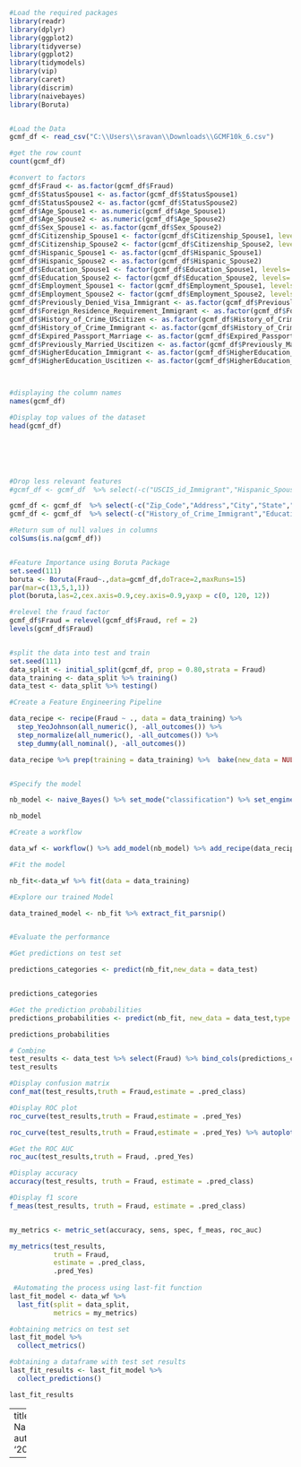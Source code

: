 
```{r }
#Load the required packages
library(readr)
library(dplyr)
library(ggplot2)
library(tidyverse)
library(ggplot2)
library(tidymodels)
library(vip)
library(caret)
library(discrim)
library(naivebayes)
library(Boruta)


#Load the Data 
gcmf_df <- read_csv("C:\\Users\\sravan\\Downloads\\GCMF10k_6.csv")

#get the row count
count(gcmf_df)

#convert to factors
gcmf_df$Fraud <- as.factor(gcmf_df$Fraud)
gcmf_df$StatusSpouse1 <- as.factor(gcmf_df$StatusSpouse1)
gcmf_df$StatusSpouse2 <- as.factor(gcmf_df$StatusSpouse2)
gcmf_df$Age_Spouse1 <- as.numeric(gcmf_df$Age_Spouse1)
gcmf_df$Age_Spouse2 <- as.numeric(gcmf_df$Age_Spouse2)
gcmf_df$Sex_Spouse1 <- as.factor(gcmf_df$Sex_Spouse2)
gcmf_df$Citizenship_Spouse1 <- factor(gcmf_df$Citizenship_Spouse1, levels= c("United States", "Mexico", "India", "China", "Philippines", "El Salvador", "Vietnam", "Cuba",  "Dominican Republic", "South Korea", "Guatemala", "Hispanic"))
gcmf_df$Citizenship_Spouse2 <- factor(gcmf_df$Citizenship_Spouse2, levels= c("United States", "Mexico", "India", "China", "Philippines", "El Salvador", "Vietnam", "Cuba",  "Dominican Republic", "South Korea", "Guatemala", "Hispanic"))
gcmf_df$Hispanic_Spouse1 <- as.factor(gcmf_df$Hispanic_Spouse1)
gcmf_df$Hispanic_Spouse2 <- as.factor(gcmf_df$Hispanic_Spouse2)
gcmf_df$Education_Spouse1 <- factor(gcmf_df$Education_Spouse1, levels= c("MA", "BA", "college", "HS", "GED", "12th grade"))
gcmf_df$Education_Spouse2 <- factor(gcmf_df$Education_Spouse2, levels= c("MA", "BA", "college", "HS", "GED", "12th grade"))
gcmf_df$Employment_Spouse1 <- factor(gcmf_df$Employment_Spouse1, levels= c("FT", "PT", "Unemployed", "Temporary"))
gcmf_df$Employment_Spouse2 <- factor(gcmf_df$Employment_Spouse2, levels= c("FT", "PT", "Unemployed", "Temporary"))
gcmf_df$Previously_Denied_Visa_Immigrant <- as.factor(gcmf_df$Previously_Denied_Visa_Immigrant)
gcmf_df$Foreign_Residence_Requirement_Immigrant <- as.factor(gcmf_df$Foreign_Residence_Requirement_Immigrant)
gcmf_df$History_of_Crime_UScitizen <- as.factor(gcmf_df$History_of_Crime_UScitizen)
gcmf_df$History_of_Crime_Immigrant <- as.factor(gcmf_df$History_of_Crime_Immigrant)
gcmf_df$Expired_Passport_Marriage <- as.factor(gcmf_df$Expired_Passport_Marriage)
gcmf_df$Previously_Married_Uscitizen <- as.factor(gcmf_df$Previously_Married_Uscitizen)
gcmf_df$HigherEducation_Immigrant <- as.factor(gcmf_df$HigherEducation_Immigrant)
gcmf_df$HigherEducation_Uscitizen <- as.factor(gcmf_df$HigherEducation_Uscitizen)



#displaying the column names
names(gcmf_df)

#Display top values of the dataset
head(gcmf_df)






#Drop less relevant features
#gcmf_df <- gcmf_df  %>% select(-c("USCIS_id_Immigrant","Hispanic_Spouse1","Hispanic_Spouse2","Sex_Spouse2","Education_Spouse2","Education_Spouse1","Hispanic_Spouse1","Sex_Spouse1","StatusSpouse1","Age_Spouse1","Monthly_Income_Spouse1","Monthly_Income_Spouse2","Address","City","State","Zip_Code","Expiration_Date_of_Passport_Immigrant","Date_of_Marriage","Race_Spouse1"))

gcmf_df <- gcmf_df  %>% select(-c("Zip_Code","Address","City","State","Employment_Spouse1","Employment_Spouse2","USCIS_id_Immigrant","Annual_Income_Spouse2","Annual_Income_Spouse1","Sex_Spouse1","Sex_Spouse2","Race_Spouse1","Race_Spouse2"))
gcmf_df <- gcmf_df  %>% select(-c("History_of_Crime_Immigrant","Education_Immigrant","Age_of_Immigrant","Age_of_Uscitizen","Education_UScitizen","Age_Spouse2","StatusSpouse2","Citizenship_Spouse2","Citizenship_Spouse1","Marital_Status","StatusSpouse2","StatusSpouse2","Hispanic_Spouse1","Hispanic_Spouse2","Education_Spouse2","Education_Spouse1","Hispanic_Spouse1","StatusSpouse1","Age_Spouse1","Monthly_Income_Spouse1","Monthly_Income_Spouse2","Expiration_Date_of_Passport_Immigrant","Date_of_Marriage"))

#Return sum of null values in columns
colSums(is.na(gcmf_df))


#Feature Importance using Boruta Package
set.seed(111)
boruta <- Boruta(Fraud~.,data=gcmf_df,doTrace=2,maxRuns=15)
par(mar=c(13,5,1,1))
plot(boruta,las=2,cex.axis=0.9,cey.axis=0.9,yaxp = c(0, 120, 12))

#relevel the fraud factor
gcmf_df$Fraud = relevel(gcmf_df$Fraud, ref = 2)
levels(gcmf_df$Fraud)


#split the data into test and train
set.seed(111)
data_split <- initial_split(gcmf_df, prop = 0.80,strata = Fraud)
data_training <- data_split %>% training()
data_test <- data_split %>% testing()

#Create a Feature Engineering Pipeline

data_recipe <- recipe(Fraud ~ ., data = data_training) %>% 
  step_YeoJohnson(all_numeric(), -all_outcomes()) %>% 
  step_normalize(all_numeric(), -all_outcomes()) %>% 
  step_dummy(all_nominal(), -all_outcomes())

data_recipe %>% prep(training = data_training) %>%  bake(new_data = NULL)


#Specify the model

nb_model <- naive_Bayes() %>% set_mode("classification") %>% set_engine("naivebayes")

nb_model 

#Create a workflow

data_wf <- workflow() %>% add_model(nb_model) %>% add_recipe(data_recipe)

#Fit the model

nb_fit<-data_wf %>% fit(data = data_training)

#Explore our trained Model

data_trained_model <- nb_fit %>% extract_fit_parsnip()


#Evaluate the performance

#Get predictions on test set

predictions_categories <- predict(nb_fit,new_data = data_test)


predictions_categories 

#Get the prediction probabilities
predictions_probabilities <- predict(nb_fit, new_data = data_test,type = 'prob')

predictions_probabilities

# Combine
test_results <- data_test %>% select(Fraud) %>% bind_cols(predictions_categories) %>%  bind_cols(predictions_probabilities)
test_results

#Display confusion matrix
conf_mat(test_results,truth = Fraud,estimate = .pred_class)

#Display ROC plot
roc_curve(test_results,truth = Fraud,estimate = .pred_Yes)

roc_curve(test_results,truth = Fraud,estimate = .pred_Yes) %>% autoplot()

#Get the ROC AUC
roc_auc(test_results,truth = Fraud, .pred_Yes)

#Display accuracy
accuracy(test_results, truth = Fraud, estimate = .pred_class)

#Display f1 score
f_meas(test_results, truth = Fraud, estimate = .pred_class)


my_metrics <- metric_set(accuracy, sens, spec, f_meas, roc_auc)

my_metrics(test_results, 
           truth = Fraud, 
           estimate = .pred_class,
           .pred_Yes)
           
 #Automating the process using last-fit function
last_fit_model <- data_wf %>%
  last_fit(split = data_split,
           metrics = my_metrics)

#obtaining metrics on test set
last_fit_model %>% 
  collect_metrics()

#obtaining a dataframe with test set results
last_fit_results <- last_fit_model %>% 
  collect_predictions()

last_fit_results

```



---
title: NaiveBayesClassifier.R
author: Swathi
date: '2021-11-06'

---
